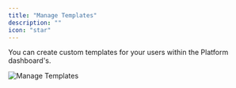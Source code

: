 ```yaml
---
title: "Manage Templates"
description: ""
icon: "star"
---
```


You can create custom templates for your users within the Platform dashboard's.

![Manage Templates](/resources/screenshots/manage-templates.png)

